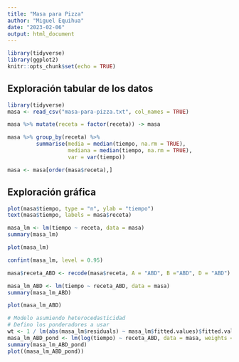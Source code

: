 ```yaml
---
title: "Masa para Pizza"
author: "Miguel Equihua"
date: "2023-02-06"
output: html_document
---
```


```r
library(tidyverse)
library(ggplot2)
knitr::opts_chunk$set(echo = TRUE)
```

## Exploración tabular de los datos

```r
library(tidyverse)
masa <- read_csv("masa-para-pizza.txt", col_names = TRUE)

masa %>% mutate(receta = factor(receta)) -> masa

masa %>% group_by(receta) %>% 
         summarise(media = median(tiempo, na.rm = TRUE), 
                   mediana = median(tiempo, na.rm = TRUE),
                   var = var(tiempo))

masa <- masa[order(masa$receta),]
```

## Exploración gráfica

```r
plot(masa$tiempo, type = "n", ylab = "tiempo")
text(masa$tiempo, labels = masa$receta)

```

```r
masa_lm <- lm(tiempo ~ receta, data = masa)
summary(masa_lm)
```
```r
plot(masa_lm)
```
```r
confint(masa_lm, level = 0.95)
```
```r
masa$receta_ABD <- recode(masa$receta, A = "ABD", B ="ABD", D = "ABD")
```


```r
masa_lm_ABD <- lm(tiempo ~ receta_ABD, data = masa)
summary(masa_lm_ABD)
```
```r
plot(masa_lm_ABD)
```

```r
# Modelo asumiendo heterocedasticidad
# Defino los ponderadores a usar
wt <- 1 / lm(abs(masa_lm$residuals) ~ masa_lm$fitted.values)$fitted.values^2
masa_lm_ABD_pond <- lm(log(tiempo) ~ receta_ABD, data = masa, weights = wt)
summary(masa_lm_ABD_pond)
plot((masa_lm_ABD_pond))

```

